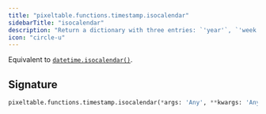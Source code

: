 ```yaml
---
title: "pixeltable.functions.timestamp.isocalendar"
sidebarTitle: "isocalendar"
description: "Return a dictionary with three entries: `'year'`, `'week'`, and `'weekday'`."
icon: "circle-u"
---
```

Equivalent to [`datetime.isocalendar()`](https://docs.python.org/3/library/datetime.html#datetime.datetime.isocalendar).


## Signature

```python
pixeltable.functions.timestamp.isocalendar(*args: 'Any', **kwargs: 'Any') -> "'exprs.FunctionCall'"
```

